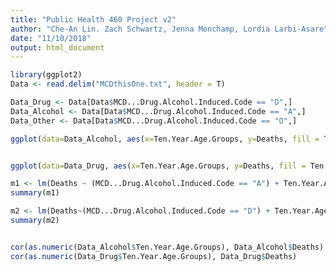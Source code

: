 ---
title: "Public Health 460 Project v2"
author: "Che-An Lin. Zach Schwartz, Jenna Monchamp, Lordia Larbi-Asare"
date: "11/10/2018"
output: html_document
---

```{r}
library(ggplot2)
Data <- read.delim("MCDthisOne.txt", header = T)

Data_Drug <- Data[Data$MCD...Drug.Alcohol.Induced.Code == "D",]
Data_Alcohol <- Data[Data$MCD...Drug.Alcohol.Induced.Code == "A",]
Data_Other <- Data[Data$MCD...Drug.Alcohol.Induced.Code == "O",]

ggplot(data=Data_Alcohol, aes(x=Ten.Year.Age.Groups, y=Deaths, fill = Ten.Year.Age.Groups )) +geom_bar(stat="identity") + ggtitle("Age Group's Death Rate For Alcohol Addiction From 1999 - 2016") + labs(x = "Age Groups", fill= "Age Groups" ) + theme(axis.text.x = element_text(angle = 60, hjust = 1)) + facet_wrap(~Data_Alcohol$State)


ggplot(data=Data_Drug, aes(x=Ten.Year.Age.Groups, y=Deaths, fill = Ten.Year.Age.Groups )) +geom_bar(stat="identity") + ggtitle("Age Group's Death Rate For Drug Addiction From 1999 - 2016") + labs(x = "Age Groups", fill= "Age Groups" ) + theme(axis.text.x = element_text(angle = 60, hjust = 1)) + facet_wrap(~Data_Drug$State)

m1 <- lm(Deaths ~ (MCD...Drug.Alcohol.Induced.Code == "A") + Ten.Year.Age.Groups, data = Data_Alcohol)
summary(m1)

m2 <- lm(Deaths~(MCD...Drug.Alcohol.Induced.Code == "D") + Ten.Year.Age.Groups, data = Data_Drug)
summary(m2)


cor(as.numeric(Data_Alcohol$Ten.Year.Age.Groups), Data_Alcohol$Deaths)
cor(as.numeric(Data_Drug$Ten.Year.Age.Groups), Data_Drug$Deaths)
```

